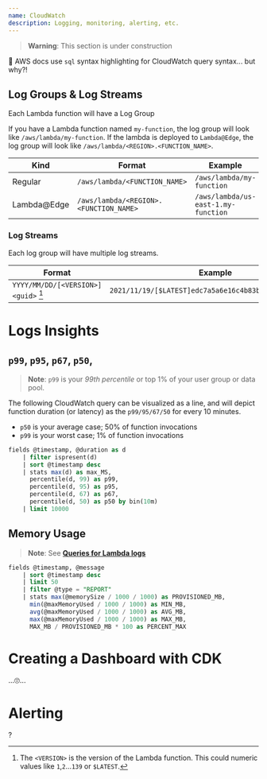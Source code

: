 ```yaml
---
name: CloudWatch
description: Logging, monitoring, alerting, etc.
---
```


> **Warning**: This section is under construction

🤨 AWS docs use `sql` syntax highlighting for CloudWatch query syntax... but why?!

## Log Groups & Log Streams

Each Lambda function will have a Log Group

If you have a Lambda function named `my-function`, the log group will look like
`/aws/lambda/my-function`. If the lambda is deployed to `Lambda@Edge`, the log group
will look like `/aws/lambda/<REGION>.<FUNCTION_NAME>`.

| Kind        | Format                                 | Example                             |
| ----------- | -------------------------------------- | ----------------------------------- |
| Regular     | `/aws/lambda/<FUNCTION_NAME>`          | `/aws/lambda/my-function`           |
| Lambda@Edge | `/aws/lambda/<REGION>.<FUNCTION_NAME>` | `/aws/lambda/us-east-1.my-function` |

### Log Streams

Each log group will have multiple log streams.

| Format                              | Example                                                |
| ----------------------------------- | ------------------------------------------------------ |
| `YYYY/MM/DD/[<VERSION>]<guid>` [^1] | `2021/11/19/[$LATEST]edc7a5a6e16c4b83bd1da40a33bc706e` |

[^1]:
    The `<VERSION>` is the version of the Lambda function.
    This could numeric values like `1`,`2`...`139` or `$LATEST`.

# Logs Insights

## `p99`, `p95`, `p67`, `p50`,

> **Note**: `p99` is your _99th percentile_ or top 1% of your user group or data pool.

The following CloudWatch query can be visualized as a line, and will depict function
duration (or latency) as the `p99/95/67/50` for every 10 minutes.

- `p50` is your average case; 50% of function invocations
- `p99` is your worst case; 1% of function invocations

```sql showLineNumbers filename="/aws/lambda/us-east-1.my-lambda-function"
fields @timestamp, @duration as d
    | filter ispresent(d)
    | sort @timestamp desc
    | stats max(d) as max_MS,
      percentile(d, 99) as p99,
      percentile(d, 95) as p95,
      percentile(d, 67) as p67,
      percentile(d, 50) as p50 by bin(10m)
    | limit 10000
```

## Memory Usage

> **Note**: See [**Queries for Lambda logs**](https://docs.aws.amazon.com/AmazonCloudWatch/latest/logs/CWL_QuerySyntax-examples.html)

```sql showLineNumbers
fields @timestamp, @message
    | sort @timestamp desc
    | limit 50
    | filter @type = "REPORT"
    | stats max(@memorySize / 1000 / 1000) as PROVISIONED_MB,
      min(@maxMemoryUsed / 1000 / 1000) as MIN_MB,
      avg(@maxMemoryUsed / 1000 / 1000) as AVG_MB,
      max(@maxMemoryUsed / 1000 / 1000) as MAX_MB,
      MAX_MB / PROVISIONED_MB * 100 as PERCENT_MAX
```

# Creating a Dashboard with CDK

...🙄...

# Alerting

?
